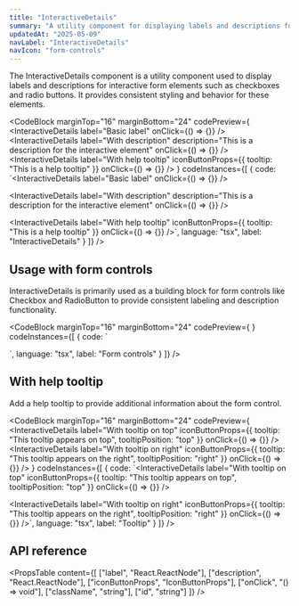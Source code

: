 ```yaml
---
title: "InteractiveDetails"
summary: "A utility component for displaying labels and descriptions for interactive form elements."
updatedAt: "2025-05-09"
navLabel: "InteractiveDetails"
navIcon: "form-controls"
---
```


The InteractiveDetails component is a utility component used to display labels and descriptions for interactive form elements such as checkboxes and radio buttons. It provides consistent styling and behavior for these elements.

<CodeBlock
  marginTop="16"
  marginBottom="24"
  codePreview={
    <Column gap="16">
      <InteractiveDetails 
        label="Basic label" 
        onClick={() => {}}
      />
      <InteractiveDetails 
        label="With description" 
        description="This is a description for the interactive element"
        onClick={() => {}}
      />
      <InteractiveDetails 
        label="With help tooltip" 
        iconButtonProps={{ tooltip: "This is a help tooltip" }}
        onClick={() => {}}
      />
    </Column>
  }
  codeInstances={[
    {
      code:
`<InteractiveDetails 
    label="Basic label" 
    onClick={() => {}}
/>

<InteractiveDetails 
    label="With description" 
    description="This is a description for the interactive element"
    onClick={() => {}}
/>

<InteractiveDetails 
    label="With help tooltip" 
    iconButtonProps={{ tooltip: "This is a help tooltip" }}
    onClick={() => {}}
/>`,
      language: "tsx",
      label: "InteractiveDetails"
    }
  ]}
/>

## Usage with form controls

InteractiveDetails is primarily used as a building block for form controls like Checkbox and RadioButton to provide consistent labeling and description functionality.

<CodeBlock
  marginTop="16"
  marginBottom="24"
  codePreview={
    <Column gap="16">
      <Checkbox 
        label="Checkbox with InteractiveDetails"
        description="This checkbox uses InteractiveDetails for its label and description"
      />
      <RadioButton 
        label="Radio button with InteractiveDetails"
        description="This radio button uses InteractiveDetails for its label and description"
      />
    </Column>
  }
  codeInstances={[
    {
      code:
`<Checkbox 
    label="Checkbox with InteractiveDetails"
    description="This checkbox uses InteractiveDetails for its label and description"
/>

<RadioButton 
    label="Radio button with InteractiveDetails"
    description="This radio button uses InteractiveDetails for its label and description"
/>`,
      language: "tsx",
      label: "Form controls"
    }
  ]}
/>

## With help tooltip

Add a help tooltip to provide additional information about the form control.

<CodeBlock
  marginTop="16"
  marginBottom="24"
  codePreview={
    <Column gap="16">
      <InteractiveDetails 
        label="With tooltip on top"
        iconButtonProps={{ 
          tooltip: "This tooltip appears on top", 
          tooltipPosition: "top" 
        }}
        onClick={() => {}}
      />
      <InteractiveDetails 
        label="With tooltip on right"
        iconButtonProps={{ 
          tooltip: "This tooltip appears on the right", 
          tooltipPosition: "right" 
        }}
        onClick={() => {}}
      />
    </Column>
  }
  codeInstances={[
    {
      code:
`<InteractiveDetails 
    label="With tooltip on top"
    iconButtonProps={{ 
        tooltip: "This tooltip appears on top", 
        tooltipPosition: "top" 
    }}
    onClick={() => {}}
/>

<InteractiveDetails 
    label="With tooltip on right"
    iconButtonProps={{ 
        tooltip: "This tooltip appears on the right", 
        tooltipPosition: "right" 
    }}
    onClick={() => {}}
/>`,
      language: "tsx",
      label: "Tooltip"
    }
  ]}
/>

## API reference

<PropsTable
  content={[
    ["label", "React.ReactNode"],
    ["description", "React.ReactNode"],
    ["iconButtonProps", "IconButtonProps"],
    ["onClick", "() => void"],
    ["className", "string"],
    ["id", "string"]
  ]}
/>